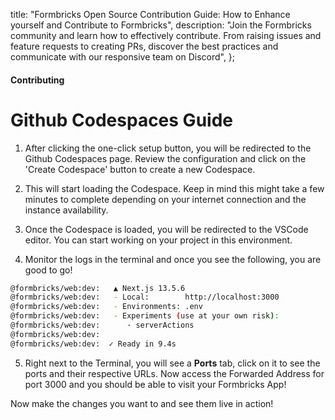 



  title: "Formbricks Open Source Contribution Guide: How to Enhance yourself and Contribute to Formbricks",
  description:
    "Join the Formbricks community and learn how to effectively contribute. From raising issues and feature requests to creating PRs, discover the best practices and communicate with our responsive team on Discord",
};

#### Contributing

# Github Codespaces Guide

1. After clicking the one-click setup button, you will be redirected to the Github Codespaces page. Review the configuration and click on the 'Create Codespace' button to create a new Codespace.

<MdxImage
  src={GithubCodespaceNew}
  alt="New Github Codespace"
  quality="100"
  className="max-w-full rounded-lg sm:max-w-3xl"
/>

2. This will start loading the Codespace. Keep in mind this might take a few minutes to complete depending on your internet connection and the instance availability.

<MdxImage
  src={GithubCodespaceLoading}
  alt="Loading Github Codespace"
  quality="100"
  className="max-w-full rounded-lg sm:max-w-3xl"
/>

3. Once the Codespace is loaded, you will be redirected to the VSCode editor. You can start working on your project in this environment.

4. Monitor the logs in the terminal and once you see the following, you are good to go!

<Col>
<CodeGroup title="The WebApp is running">

```bash
@formbricks/web:dev:   ▲ Next.js 13.5.6
@formbricks/web:dev:   - Local:        http://localhost:3000
@formbricks/web:dev:   - Environments: .env
@formbricks/web:dev:   - Experiments (use at your own risk):
@formbricks/web:dev:      · serverActions
@formbricks/web:dev:
@formbricks/web:dev:  ✓ Ready in 9.4s
```

</CodeGroup>
</Col>

5. Right next to the Terminal, you will see a **Ports** tab, click on it to see the ports and their respective URLs. Now access the Forwarded Address for port 3000 and you should be able to visit your Formbricks App!

<MdxImage
  src={GithubCodespacePorts}
  alt="Github Codespace Ports"
  quality="100"
  className="max-w-full rounded-lg sm:max-w-3xl"
/>

Now make the changes you want to and see them live in action!
